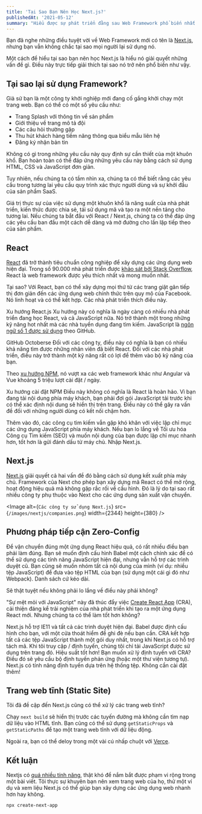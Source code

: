 ```yaml
---
title: 'Tại Sao Bạn Nên Học Next.js?' 
publishedAt: '2021-05-12'
summary: "Hiểu được sự phát triển đằng sau Web Framework phổ biến nhất của JavaScript và tìm hiểu lý do tại sao Next.js có thể giúp bạn xây dựng các ứng dụng web nhanh hơn."
---
```


Bạn đã nghe những điều tuyệt vời về Web Framework mới có tên là [Next.js](https://Nextjs.org), nhưng bạn vẫn không chắc tại sao mọi người lại sử dụng nó.

Một cách để hiểu tại sao bạn nên học Next.js là hiểu nó giải quyết những vấn đề gì. Điều này trực tiếp giải thích tại sao nó trở nên phổ biến như vậy.

## Tại sao lại sử dụng Framework?

Giả sử bạn là một công ty khởi nghiệp mới đang cố gắng khởi chạy một trang web. Bạn có thể có một số yêu cầu như:

- Trang Splash với thông tin về sản phẩm
- Giới thiệu về trang mô tả đội
- Các câu hỏi thường gặp
- Thu hút khách hàng tiềm năng thông qua biểu mẫu liên hệ
- Đăng ký nhận bản tin

Không có gì trong những yêu cầu này quy định sự cần thiết của một khuôn khổ. Bạn hoàn toàn có thể đáp ứng những yêu cầu này bằng cách sử dụng HTML, CSS và JavaScript đơn giản.

Tuy nhiên, nếu chúng ta có tầm nhìn xa, chúng ta có thể biết rằng các yêu cầu trong tương lai yêu cầu quy trình xác thực người dùng và sự khởi đầu của sản phẩm SaaS.

Giá trị thực sự của việc sử dụng một khuôn khổ là năng suất của nhà phát triển, kiến thức được chia sẻ, tái sử dụng mã và tạo ra một nền tảng cho tương lai. Nếu chúng ta bắt đầu với React / Next.js, chúng ta có thể đáp ứng các yêu cầu ban đầu một cách dễ dàng và mở đường cho lần lặp tiếp theo của sản phẩm.

## React
[React](https://reactjs.org/) đã trở thành tiêu chuẩn công nghiệp để xây dựng các ứng dụng web hiện đại. Trong số 90.000 nhà phát triển được [khảo sát bởi Stack Overflow](https://insights.stackoverflow.com/survey/2019), React là web framework được yêu thích nhất và mong muốn nhất.

Tại sao? Với React, bạn có thể xây dựng mọi thứ từ các trang giật gân tiếp thị đơn giản đến các ứng dụng web chính thức trên quy mô của Facebook. Nó linh hoạt và có thể kết hợp. Các nhà phát triển thích điều này.


Xu hướng React.js
Xu hướng này có nghĩa là ngày càng có nhiều nhà phát triển đang học React, và cả JavaScript nữa. Nó trở thành một trong những kỹ năng hot nhất mà các nhà tuyển dụng đang tìm kiếm. JavaScript là [ngôn ngữ số 1 được sử dụng](https://octoverse.github.com/) theo GitHub.


GitHub Octoberse
Đối với các công ty, điều này có nghĩa là bạn có nhiều khả năng tìm được những nhân viên đã biết React. Đối với các nhà phát triển, điều này trở thành một kỹ năng rất có lợi để thêm vào bộ kỹ năng của bạn.

Theo [xu hướng NPM](https://www.npmtrends.com/), nó vượt xa các web framework khác như Angular và Vue khoảng 5 triệu lượt cài đặt / ngày.



Xu hướng cài đặt NPM
Điều này không có nghĩa là React là hoàn hảo. Vì bạn đang tải nội dung phía máy khách, bạn phải đợi gói JavaScript tải trước khi có thể xác định nội dung sẽ hiển thị trên trang. Điều này có thể gây ra vấn đề đối với những người dùng có kết nối chậm hơn.

Thêm vào đó, các công cụ tìm kiếm vẫn gặp khó khăn với việc lập chỉ mục các ứng dụng JavaScript phía máy khách. Nếu bạn lo lắng về Tối ưu hóa Công cụ Tìm kiếm (SEO) và muốn nội dung của bạn được lập chỉ mục nhanh hơn, tốt hơn là gửi đánh dấu từ máy chủ. Nhập Next.js.

## Next.js
[Next.js](https://nextjs.org/) giải quyết cả hai vấn đề đó bằng cách sử dụng kết xuất phía máy chủ. Framework của Next cho phép bạn xây dựng mã React có thể mở rộng, hoạt động hiệu quả mà không gặp rắc rối về cấu hình. Đó là lý do tại sao rất nhiều công ty phụ thuộc vào Next cho các ứng dụng sản xuất vận chuyển.

<Image
  alt={`Các công ty sử dụng Next.js`}
  src={`/images/nextjs/companies.png`}
  width={2344}
  height={380}
/>

## Phương pháp tiếp cận Zero-Config
Để vận chuyển đúng một ứng dụng React hiệu quả, có rất nhiều điều bạn phải làm đúng. Bạn sẽ muốn định cấu hình Babel một cách chính xác để có thể sử dụng các tính năng JavaScript hiện đại, nhưng vẫn hỗ trợ các trình duyệt cũ. Bạn cũng sẽ muốn nhóm tất cả nội dung của mình (ví dụ: nhiều tệp JavaScript) để đưa vào tệp HTML của bạn (sử dụng một cái gì đó như Webpack). Danh sách cứ kéo dài.

Sẽ thật tuyệt nếu không phải lo lắng về điều này phải không?

"Sự mệt mỏi với JavaScript" này đã thúc đẩy việc [Create React App](https://github.com/facebook/create-react-app) (CRA), cải thiện đáng kể trải nghiệm của nhà phát triển khi tạo ra một ứng dụng React mới. Nhưng chúng ta có thể làm tốt hơn không?

Next.js hỗ trợ IE11 và tất cả các trình duyệt hiện đại. Babel được định cấu hình cho bạn, với một cửa thoát hiểm để ghi đè nếu bạn cần.
CRA kết hợp tất cả các tệp JavaScript thành một gói duy nhất, trong khi Next.js có hỗ trợ tách mã. Khi tôi truy cập / định tuyến, chúng tôi chỉ tải JavaScript được sử dụng trên trang đó. Hiệu suất tốt hơn!
Bạn muốn xử lý định tuyến với CRA? Điều đó sẽ yêu cầu bộ định tuyến phản ứng (hoặc một thư viện tương tự). Next.js có tính năng định tuyến dựa trên hệ thống tệp. Không cần cài đặt thêm!

## Trang web tĩnh (Static Site)

Tôi đã đề cập đến Next.js cũng có thể xử lý các trang web tĩnh?

Chạy `next build` sẽ hiển thị trước các tuyến đường mà không cần tìm nạp dữ liệu vào HTML tĩnh. Bạn cũng có thể sử dụng `getStaticProps` và `getStaticPaths` để tạo một trang web tĩnh với dữ liệu động.

Ngoài ra, bạn có thể deloy trong một vài cú nhấp chuột với [Verce](https://vercel.com/new).

## Kết luận
Nextjs có [quá nhiều tính năng](https://nextjs.org/), thật khó để nắm bắt được phạm vi rộng trong một bài viết. Tôi thực sự khuyên bạn nên xem trang web của họ, thử một ví dụ và xem liệu Next.js có thể giúp bạn xây dựng các ứng dụng web nhanh hơn hay không.

```bash
npx create-next-app
```
